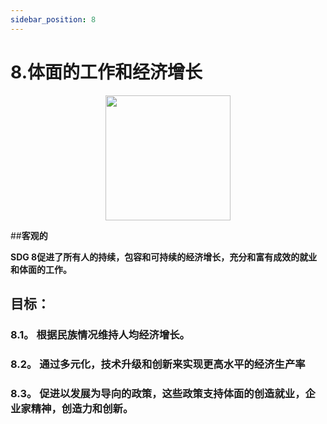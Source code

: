 ```yaml
---
sidebar_position: 8
---
```

# 8.体面的工作和经济增长

<p align="center"><img src="https://www.un.org/sustainabledevelopment/wp-content/uploads/2019/08/E-Goal-08-1024x1024.png" width="200" height="200"/></p>

##**客观的**

**SDG 8促进了所有人的持续，包容和可持续的经济增长，充分和富有成效的就业和体面的工作。**

 ## 目标： 
    
 ### 8.1。 根据民族情况维持人均经济增长。 

 ### 8.2。 通过多元化，技术升级和创新来实现更高水平的经济生产率 

 ### 8.3。 促进以发展为导向的政策，这些政策支持体面的创造就业，企业家精神，创造力和创新。